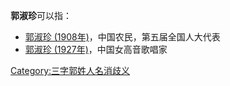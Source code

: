 '''郭淑珍'''可以指：
* [[郭淑珍_(1908年)|郭淑珍 (1908年)]]，中国农民，第五届全国人大代表
* [[郭淑珍_(1927年)|郭淑珍 (1927年)]]，中国女高音歌唱家

{{disambig}}

[[Category:三字郭姓人名消歧义|Category:三字郭姓人名消歧义]]